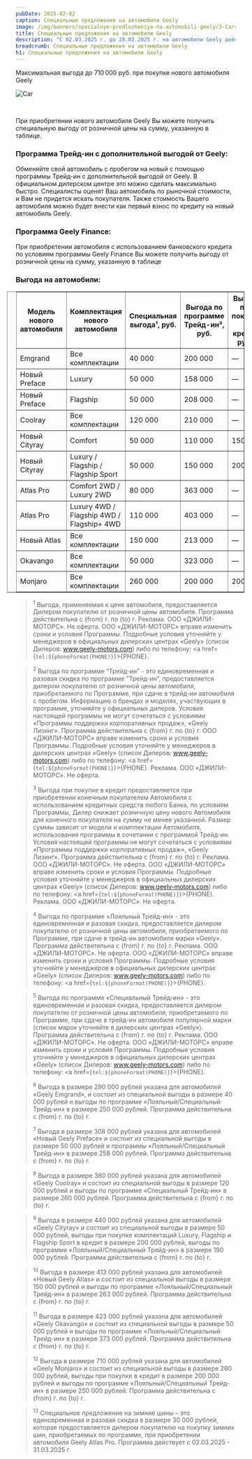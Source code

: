 ```yaml
---
pubDate: 2025-02-02
caption: Специальные предложения на автомобили Geely
image: /img/banners/specialnye-predlozheniya-na-avtomobili-geely/3-Cars_April.webp
title: Специальные предложения на автомобили Geely
description: "С 02.03.2025 г. до 28.02.2025 г. на автомобили Geely действует выгода до 710 000 ₽."
breadcrumb: Специальные предложения на автомобили Geely
h1: Специальные предложения на автомобили Geely
---
```




Максимальная выгода до 710 000 руб. при покупке нового автомобиля Geely

<img srcset="/img/banners/specialnye-predlozheniya-na-avtomobili-geely/3-Cars_April.webp 1x,
		/img/banners/specialnye-predlozheniya-na-avtomobili-geely/3-Cars_April.webp 1.5x"
	src="/img/banners/specialnye-predlozheniya-na-avtomobili-geely/3-Cars_April.webp" alt="Car" />

&nbsp;

При приобретении нового автомобиля Geely Вы можете получить специальную выгоду от розничной цены на сумму, указанную в таблице.

### <b>Программа Трейд-ин с дополнительной выгодой от Geely:</b>

Обменяйте свой автомобиль с пробегом на новый с помощью программы Трейд-ин с дополнительной выгодой от Geely. В официальном дилерском центре это можно сделать максимально быстро. Специалисты оценят Ваш автомобиль по рыночной стоимости, и Вам не придется искать покупателя. Также стоимость Вашего автомобиля можно будет внести как первый взнос по кредиту на новый автомобиль Geely.

### <b>Программа Geely Finance:</b>

При приобретении автомобиля с использованием банковского кредита по условиям программы Geely Finance Вы можете получить выгоду от розничной цены на сумму, указанную в таблице

### <b>Выгода на автомобили:</b>

<div class="overflow-auto min-w-full mb-14" style="margin-right: -1.25rem;margin-left: -1.25rem;">
	<table border="1" class="inline-block min-w-full w-auto" style="padding-right: 1.25rem;padding-left: 1.25rem;width: auto;">
		<thead>
			<tr>
					<th>Модель нового автомобиля</th>
					<th>Комплектация нового автомобиля</th>
					<th>Специальная выгода¹, руб.</th>
					<th>Выгода по программе Трейд-ин², руб.</th>
					<th>Выгода при покупке в кредит, руб.³</th>
					<th>Выгода по программе Лояльный⁴ / Специальный⁵ Трейд-ин, руб.</th>
					<th>Специальное предложение на зимние шины</th>
					<th>Максимальная выгода до, руб.</th>
			</tr>
		</thead>
		<tbody class="main-text ">
			<tr>
					<td>Emgrand</td>
					<td>Все комплектации</td>
					<td>40 000</td>
					<td>200 000</td>
					<td>—</td>
					<td>250 000</td>
					<td>—</td>
					<td>290 000⁶</td>
			</tr>
			<tr>
					<td>Новый Preface</td>
					<td>Luxury</td>
					<td>50 000</td>
					<td>158 000</td>
					<td>—</td>
					<td>208 000</td>
					<td>—</td>
					<td>258 000</td>
			</tr>
			<tr>
					<td>Новый Preface</td>
					<td>Flagship</td>
					<td>50 000</td>
					<td>208 000</td>
					<td>—</td>
					<td>258 000</td>
					<td>—</td>
					<td>308 000⁷</td>
			</tr>
			<tr>
					<td>Coolray</td>
					<td>Все комплектации</td>
					<td>120 000</td>
					<td>210 000</td>
					<td>—</td>
					<td>260 000</td>
					<td>—</td>
					<td>380 000⁸</td>
			</tr>
			<tr>
					<td>Новый Cityray</td>
					<td>Comfort</td>
					<td>50 000</td>
					<td>110 000</td>
					<td>150 000</td>
					<td>150 000</td>
					<td>—</td>
					<td>350 000</td>
			</tr>
			<tr>
					<td>Новый Cityray</td>
					<td>Luxury / Flagship / Flagship Sport</td>
					<td>50 000</td>
					<td>150 000</td>
					<td>200 000</td>
					<td>190 000</td>
					<td>—</td>
					<td>440 000⁹</td>
			</tr>
			<tr>
					<td>Atlas Pro</td>
					<td>Comfort 2WD / Luxury 2WD</td>
					<td>80 000</td>
					<td>363 000</td>
					<td>—</td>
					<td>413 000</td>
					<td>30 000¹³</td>
					<td>523 000</td>
			</tr>
			<tr>
					<td>Atlas Pro</td>
					<td>Luxury 4WD / Flagship 4WD / Flagship+ 4WD</td>
					<td>110 000</td>
					<td>403 000</td>
					<td>—</td>
					<td>453 000</td>
					<td>30 000¹³</td>
					<td>593 000</td>
			</tr>
			<tr>
					<td>Новый Atlas</td>
					<td>Все комплектации</td>
					<td>150 000</td>
					<td>213 000</td>
					<td>—</td>
					<td>263 000</td>
					<td>—</td>
					<td>413 000¹⁰</td>
			</tr>
			<tr>
					<td>Okavango</td>
					<td>Все комплектации</td>
					<td>50 000</td>
					<td>323 000</td>
					<td>—</td>
					<td>373 000</td>
					<td>—</td>
					<td>423 000¹¹</td>
			</tr>
			<tr>
					<td>Monjaro</td>
					<td>Все комплектации</td>
					<td>260 000</td>
					<td>200 000</td>
					<td>200 000</td>
					<td>250 000</td>
					<td>—</td>
					<td>710 000¹²</td>
			</tr>
		</tbody>
</table>
</div>

<SpecialSalonsInfo dataFormName="Узнать подробнее. Специальные предложения на автомобили Geely" />

> <sup>1</sup> Выгода, применяемая к цене автомобиля, предоставляется Дилером покупателю от розничной цены автомобиля. Программа действительна с {from} г. по {to} г. Реклама. ООО «ДЖИЛИ-МОТОРС». Не оферта. ООО «ДЖИЛИ-МОТОРС» вправе изменить сроки и условия Программы. Подробные условия уточняйте у менеджеров в официальных дилерских центрах «Geely» (список Дилеров:  www.geely-motors.com) либо по телефону: <a href={`tel:${phoneFormat(PHONE)}`}>{PHONE}</a>.

> <sup>2</sup> Выгода по программе “Трейд-ин” - это единовременная и разовая скидка по программе “Трейд-ин”, предоставляется дилером покупателю от розничной цены автомобиля, приобретаемого по Программе, при сдаче в трейд-ин автомобиля с пробегом. Информацию о брендах и моделях, участвующих в программе, уточняйте у официальных дилеров. Условия настоящей программы не могут сочетаться с условиями «Программы поддержки корпоративных продаж», «Geely Лизинг». Программа действительна с {from} г. по {to} г. ООО «ДЖИЛИ-МОТОРС» вправе изменить сроки и условия Программы. Подробные условия уточняйте у менеджеров в дилерских центрах «Geely» (список Дилеров:  www.geely-motors.com) либо по телефону: <a href={`tel:${phoneFormat(PHONE)}`}>{PHONE}</a>. Реклама. ООО «ДЖИЛИ-МОТОРС». Не оферта.

> <sup>3</sup> Выгода при покупке в кредит предоставляется при приобретении конечным покупателем Автомобиля с использованием кредитных средств любого Банка, по условиям Программы, Дилер снижает розничную цену нового Автомобиля для конечного покупателя на сумму не менее указанной. Размер суммы зависит от модели и комплектации Автомобиля, использования программы в сочетании с программой Трейд-ин. Условия настоящей программы не могут сочетаться с условиями «Программы поддержки корпоративных продаж», «Geely Лизинг». Программа действительна с {from} г. по {to} г. Реклама. ООО «ДЖИЛИ-МОТОРС». Не оферта. ООО «ДЖИЛИ-МОТОРС» вправе изменить сроки и условия Программы. Подробные условия уточняйте у менеджеров в официальных дилерских центрах «Geely» (список Дилеров:  www.geely-motors.com) либо по телефону: <a href={`tel:${phoneFormat(PHONE)}`}>{PHONE}</a>. Реклама. ООО «ДЖИЛИ-МОТОРС». Не оферта.

> <sup>4</sup> Выгода по программе «Лояльный Трейд-ин» - это единовременная и разовая скидка, предоставляется дилером покупателю от розничной цены автомобиля, приобретаемого по Программе, при сдаче в трейд-ин автомобиля марки «Geely». Программа действительна с {from} г. по {to} г. Реклама. ООО «ДЖИЛИ-МОТОРС». Не оферта. ООО «ДЖИЛИ-МОТОРС» вправе изменить сроки и условия Программы. Подробные условия уточняйте у менеджеров в официальных дилерских центрах «Geely» (список Дилеров:  www.geely-motors.com) либо по телефону: <a href={`tel:${phoneFormat(PHONE)}`}>{PHONE}</a>.

> <sup>5</sup> Выгода по программе «Специальный Трейд-ин» - это единовременная и разовая скидка, предоставляется дилером покупателю от розничной цены автомобиля, приобретаемого по Программе, при сдаче в трейд-ин автомобиля популярной марки (список марок уточняйте в дилерских центрах «Geely»). Программа действительна с {from} г. по {to} г. Реклама. ООО «ДЖИЛИ-МОТОРС». Не оферта. ООО «ДЖИЛИ-МОТОРС» вправе изменить сроки и условия Программы. Подробные условия уточняйте у менеджеров в официальных дилерских центрах «Geely» (список Дилеров:  www.geely-motors.com) либо по телефону: <a href={`tel:${phoneFormat(PHONE)}`}>{PHONE}</a>.

> <sup>6</sup> Выгода в размере 290 000 рублей указана для автомобилей «Geely Emgrand», и состоит из специальной выгоды в размере 40 000 рублей и выгоды по программе «Лояльный/Специальный Трейд-ин» в размере 250 000 рублей. Программа действительна с {from} г. по {to} г.

> <sup>7</sup> Выгода в размере 308 000 рублей указана для автомобилей «Новый Geely Preface» и состоит из специальной выгоды в размере 50 000 рублей и программы «Лояльный/Специальный Трейд-ин» в размере 258 000 рублей. Программа действительна с {from} г. по {to} г.

> <sup>8</sup> Выгода в размере 380 000 рублей указана для автомобилей «Geely Coolray» и состоит из специальной выгоды в размере 120 000 рублей и выгоды по программе «Специальный Трейд-ин» в размере 260 000 рублей. Программа действительна с {from} г. по {to} г.

> <sup>9</sup> Выгода в размере 440 000 рублей указана для автомобилей «Geely Cityray» и состоит из специальной выгоды в размере 50 000 рублей, выгоды при покупке комплектаций Luxury, Flagship и Flagship Sport в кредит в размере 200 000 рублей, выгоды по программе «Лояльный/Специальный Трейд-ин» в размере 190 000 рублей. Программа действительна с {from} г. по {to} г.

> <sup>10</sup> Выгода в размере 413 000 рублей указана для автомобилей «Новый Geely Atlas» и состоит из специальной выгоды в размере 150 000 рублей и выгоды по программе «Лояльный/Специальный Трейд-ин» в размере 263 000 рублей. Программа действительна с {from} г. по {to} г.

> <sup>11</sup> Выгода в размере 423 000 рублей указана для автомобилей «Geely Okavango» и состоит из специальной выгоды в размере 50 000 рублей и выгоды по программе «Лояльный/Специальный Трейд-ин» в размере 373 000 рублей. Программа действительна с {from} г. по {to} г.

> <sup>12</sup> Выгода в размере 710 000 рублей указана для автомобилей «Geely Monjaro» и состоит из специальной выгоды в размере 260 000 рублей, выгоды при покупке в кредит в размере 200 000 рублей и выгоды по программе «Лояльный/Специальный Трейд-ин» в размере 250 000 рублей. Программа действительна с {from} г. по {to} г.

> <sup>13</sup> Специальное предложение на зимние шины – это единовременная и разовая скидка в размере 30 000 рублей, которая предоставляется дилером покупателю на покупку зимних шин, приобретаемых по программе, при приобретении автомобиля Geely Atlas Pro. Программа действует с 02.03.2025 - 31.03.2025 г.